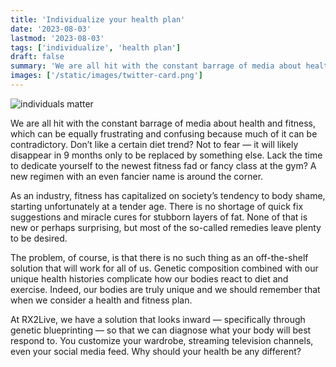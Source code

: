 ```yaml
---
title: 'Individualize your health plan'
date: '2023-08-03'
lastmod: '2023-08-03'
tags: ['individualize', 'health plan']
draft: false
summary: 'We are all hit with the constant barrage of media about health and fitness, which can be equally frustrating and confusing because much of it can be contradictory. Don’t like a certain diet trend? Not to fear — it will likely disappear in 9 months...'
images: ['/static/images/twitter-card.png']
---
```


![individuals matter](/static/images/individualize-your-health-plan/30878178_M-300x199.jpg)

We are all hit with the constant barrage of media about health and fitness, which can be equally frustrating and confusing because much of it can be contradictory. Don’t like a certain diet trend? Not to fear — it will likely disappear in 9 months only to be replaced by something else. Lack the time to dedicate yourself to the newest fitness fad or fancy class at the gym? A new regimen with an even fancier name is around the corner.

As an industry, fitness has capitalized on society’s tendency to body shame, starting unfortunately at a tender age. There is no shortage of quick fix suggestions and miracle cures for stubborn layers of fat. None of that is new or perhaps surprising, but most of the so-called remedies leave plenty to be desired.

The problem, of course, is that there is no such thing as an off-the-shelf solution that will work for all of us. Genetic composition combined with our unique health histories complicate how our bodies react to diet and exercise. Indeed, our bodies are truly unique and we should remember that when we consider a health and fitness plan.

At RX2Live, we have a solution that looks inward — specifically through genetic blueprinting — so that we can diagnose what your body will best respond to. You customize your wardrobe, streaming television channels, even your social media feed. Why should your health be any different?